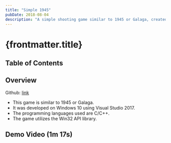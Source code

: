 ```yaml
---
title: "Simple 1945"
pubDate: 2018-08-04
description: "A simple shooting game similar to 1945 or Galaga, created using primitive shapes with C/C++ and Win32 API on Windows 10."
---
```



# {frontmatter.title}

## Table of Contents

## Overview

Github: [link](https://github.com/harryplusplus/Simple1945Like)

- This game is similar to 1945 or Galaga.
- It was developed on Windows 10 using Visual Studio 2017.
- The programming languages used are C/C++.
- The game utilizes the Win32 API library.

## Demo Video (1m 17s)

<YouTubeEmbed videoId="jR_C-HNlQOY" />
